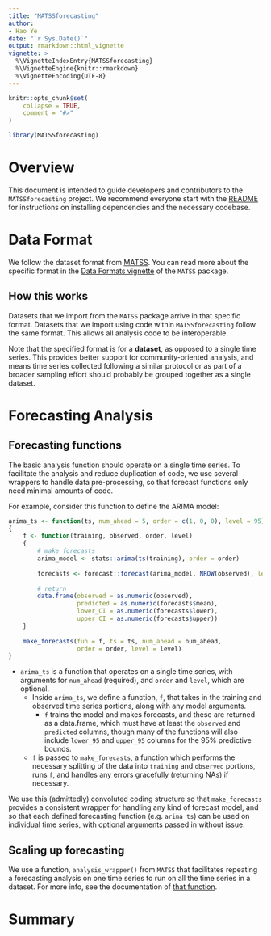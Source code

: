 ```yaml
---
title: "MATSSforecasting"
author: 
- Hao Ye
date: "`r Sys.Date()`"
output: rmarkdown::html_vignette
vignette: >
  %\VignetteIndexEntry{MATSSforecasting}
  %\VignetteEngine{knitr::rmarkdown}
  %\VignetteEncoding{UTF-8}
---
```

  
```r
knitr::opts_chunk$set(
    collapse = TRUE,
    comment = "#>"
)
```

```r
library(MATSSforecasting)
```

# Overview

This document is intended to guide developers and contributors to the `MATSSforecasting` project. We recommend everyone start with the [README](README.md) for instructions on installing dependencies and the necessary codebase.

# Data Format

We follow the dataset format from [MATSS](https://weecology.github.io/MATSS/index.html). You can read more about the specific format in the [Data Formats vignette](https://weecology.github.io/MATSS/articles/data-formats.html) of the `MATSS` package.

## How this works

Datasets that we import from the `MATSS` package arrive in that specific format. Datasets that we import using code within `MATSSforecasting` follow the same format. This allows all analysis code to be interoperable.

Note that the specified format is for a **dataset**, as opposed to a single time series. This provides better support for community-oriented analysis, and means time series collected following a similar protocol or as part of a broader sampling effort should probably be grouped together as a single dataset.

# Forecasting Analysis

## Forecasting functions

The basic analysis function should operate on a single time series. To facilitate the analysis and reduce duplication of code, we use several wrappers to handle data pre-processing, so that forecast functions only need minimal amounts of code.

For example, consider this function to define the ARIMA model:
```r
arima_ts <- function(ts, num_ahead = 5, order = c(1, 0, 0), level = 95)
{
    f <- function(training, observed, order, level)
    {
        # make forecasts
        arima_model <- stats::arima(ts(training), order = order)
        
        forecasts <- forecast::forecast(arima_model, NROW(observed), level = level)
        
        # return
        data.frame(observed = as.numeric(observed),
                   predicted = as.numeric(forecasts$mean),
                   lower_CI = as.numeric(forecasts$lower),
                   upper_CI = as.numeric(forecasts$upper))
    }
    
    make_forecasts(fun = f, ts = ts, num_ahead = num_ahead, 
                   order = order, level = level)
}
```

* `arima_ts` is a function that operates on a single time series, with arguments for `num_ahead` (required), and `order` and `level`, which are optional.
  - Inside `arima_ts`, we define a function, `f`, that takes in the training and observed time series portions, along with any model arguments.
    + `f` trains the model and makes forecasts, and these are returned as a data.frame, which must have at least the `observed` and `predicted` columns, though many of the functions will also include `lower_95` and `upper_95` columns for the 95% predictive bounds.
  - `f` is passed to `make_forecasts`, a function which performs the necessary splitting of the data into `training` and `observed` portions, runs `f`, and handles any errors gracefully (returning NAs) if necessary.

We use this (admittedly) convoluted coding structure so that `make_forecasts` provides a consistent wrapper for handling any kind of forecast model, and so that each defined forecasting function (e.g. `arima_ts`) can be used on individual time series, with optional arguments passed in without issue. 

## Scaling up forecasting

We use a function, `analysis_wrapper()` from `MATSS` that facilitates repeating a forecasting analysis on one time series to run on all the time series in a dataset. For more info, see the documentation of [that function](https://weecology.github.io/MATSS/reference/analysis_wrapper.html). 

# Summary
